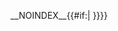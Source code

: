 __NOINDEX__{{#if:{{NAMESPACE}}|{{topicon|image=Ambox humor.svg|width=20|wikilink=WP:HUMOR|description=本頁面'''包含被認為幽默的材料'''。它亦可能包含一些建議。}}{{ombox
|type = notice
|image = [[File:Humorous essay.svg|30px]]
|text = '''這是一篇[[Wikipedia:何謂幽默|幽默的]][[Wikipedia:論述|論述]]。'''<br><span style="font-size:90%;">它包含一個或多個維基百科貢獻者的意見。這不是維基百科的[[Wikipedia:方針與指引|方針與指引]]，伹它可能包含一些建議。透過查閱歷史和討論頁，以及檢查[[Special:链入页面/{{FULLPAGENAME}}|鏈入頁面]]可以知悉社羣如何看待本論述的潛在[[Wikipedia:共识|衡量標準]]。</span>
<includeonly>{{{category|[[Category:維基百科幽默論述]]}}}</includeonly>
|imageright = {{#if:{{{1<includeonly>|</includeonly>}}}|{{Ombox/shortcut|{{{1|}}}|{{{2|}}}|{{{3|}}}|{{{4|}}}|{{{5|}}} }}|}}
}}}}<noinclude>{{Documentation}}[[Category:維基計畫頁模板|{{PAGENAME}}]]</noinclude>